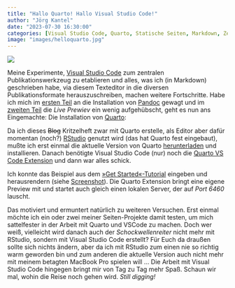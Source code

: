 ```yaml
---
title: "Hallo Quarto! Hallo Visual Studio Code!"
author: "Jörg Kantel"
date: "2023-07-30 16:30:00"
categories: [Visual Studio Code, Quarto, Statische Seiten, Markdown, Zettelkasten]
image: "images/helloquarto.jpg"
---
```


[![](images/helloquarto-b.jpg)](https://www.flickr.com/photos/schockwellenreiter/53081746678/)

Meine Experimente, [Visual Studio Code](http://cognitiones.kantel-chaos-team.de/produktivitaet/visualstudiocode.html) zum zentralen Publikationswerkzeug zu etablieren und alles, was ich (in Markdown) geschrieben habe, via diesem Texteditor in die diversen Publikationsformate herauszuschreiben, machen weitere Fortschritte. Habe ich mich im [ersten Teil](https://kantel.github.io/posts/2023071801_markdown_pandoc_vscode/) an die Installation von [Pandoc](http://cognitiones.kantel-chaos-team.de/webworking/auszeichnungssprachen/pandoc.html) gewagt und im [zweiten Teil](https://kantel.github.io/posts/2023072601_atlas_curiosa_init/) die *Live Prewiev* ein wenig aufgehübscht, geht es nun ans Eingemachte: Die Installation von [Quarto](http://cognitiones.kantel-chaos-team.de/webworking/staticsites/quarto.html):

Da ich dieses ~~Blog~~ Kritzelheft zwar mit Quarto erstelle, als Editor aber dafür momentan (noch?) [RStudio](http://cognitiones.kantel-chaos-team.de/mathematik/rstudio.html) genutzt wird (das hat Quarto fest eingebaut), mußte ich erst einmal die aktuelle Version von Quarto [herunterladen](https://quarto.org/docs/get-started/) und installieren. Danach benötigte Visual Studio Code (nur) noch die [Quarto VS Code Extension](https://marketplace.visualstudio.com/items?itemName=quarto.quarto) und dann war alles schick.

Ich konnte das Beispiel aus dem [»Get Started«-Tutorial](https://quarto.org/docs/get-started/hello/vscode.html) eingeben und herausrendern (siehe [Screenshot](https://www.flickr.com/photos/schockwellenreiter/53081746678/)). Die Quarto Extension bringt eine eigene Preview mit und startet auch gleich einen lokalen Server, der auf *Port 6460* lauscht.

Das motiviert und ermuntert natürlich zu weiteren Versuchen. Erst einmal möchte ich ein oder zwei meiner Seiten-Projekte damit testen, um mich sattelfester in der Arbeit mit Quarto und VSCode zu machen. Doch wer weiß, vielleicht wird danach auch der *Schockwellenreiter* nicht mehr mit RStudio, sondern mit Visual Studio Code erstellt? Für Euch da draußen sollte sich  nichts ändern, aber da ich mit RStudio zum einen nie so richtig warm geworden bin und zum anderen die aktuelle Version auch nicht mehr mit meinem betagten MacBook Pro spielen will&nbsp;… Die Arbeit mit Visual Studio Code hingegen bringt mir von Tag zu Tag mehr Spaß. Schaun wir mal, wohin die Reise noch gehen wird. *Still digging!*